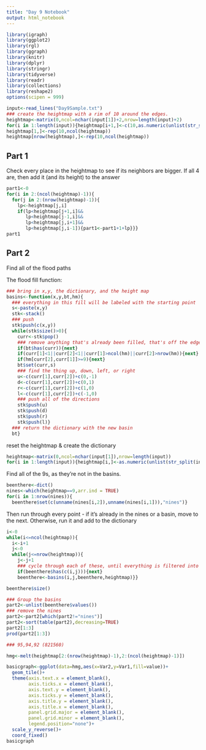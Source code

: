 ```yaml
---
title: "Day 9 Notebook"
output: html_notebook
---
```


```r
library(igraph)
library(ggplot2)
library(rgl)
library(ggraph)
library(knitr)
library(dplyr)
library(stringr)
library(tidyverse)
library(readr)
library(collections)
library(reshape2)
options(scipen = 999)
```

```r
input<-read_lines("Day9Sample.txt")
### create the heightmap with a rim of 10 around the edges.
heightmap<-matrix(0,ncol=nchar(input[1])+2,nrow=length(input)+2)
for(i in 1:length(input)){heightmap[i+1,]<-c(10,as.numeric(unlist(str_split(input[i],""))),10)}
heightmap[1,]<-rep(10,ncol(heightmap))
heightmap[nrow(heightmap),]<-rep(10,ncol(heightmap))
```


## Part 1

Check every place in the heightmap to see if its neighbors are bigger.  If all 4 are, then add it (and its height) to the answer

```r
part1<-0
for(i in 2:(ncol(heightmap)-1)){
  for(j in 2:(nrow(heightmap)-1)){
    lp<-heightmap[j,i]
    if(lp<heightmap[j+1,i]&&
       lp<heightmap[j-1,i]&&
       lp<heightmap[j,i+1]&&
       lp<heightmap[j,i-1]){part1<-part1+1+lp}}}
part1


```

## Part 2

Find all of the flood paths


The flood fill function:

```r

### bring in x,y, the dictionary, and the height map
basins<-function(x,y,bt,hm){
  ### everything in this fill will be labeled with the starting point
  s<-paste(x,y)
  stk<-stack()
  ### push
  stk$push(c(x,y))
  while(stk$size()>0){
    curr<-stk$pop()
    ### remove anything that's already been filled, that's off the edge, or that =9 (if it hasn't already been found)
    if(bt$has(curr)){next}
    if(curr[1]<1||curr[2]<1||curr[1]>ncol(hm)||curr[2]>nrow(hm)){next}
    if(hm[curr[2],curr[1]]>=9){next}
    bt$set(curr,s)
    ### find the thing up, down, left, or right
    u<-c(curr[1],curr[2])+c(0,-1)
    d<-c(curr[1],curr[2])+c(0,1)
    r<-c(curr[1],curr[2])+c(1,0)
    l<-c(curr[1],curr[2])+c(-1,0)
    ### push all of the directions
    stk$push(u)
    stk$push(d)
    stk$push(r)
    stk$push(l)}
  ### return the dictionary with the new basin
  bt}
```


reset the heightmap & create the dictionary

```r
heightmap<-matrix(0,ncol=nchar(input[1]),nrow=length(input))
for(i in 1:length(input)){heightmap[i,]<-as.numeric(unlist(str_split(input[i],"")))}

```


Find all of the 9s, as they're not in the basins. 
```r
beenthere<-dict()
nines<-which(heightmap==9,arr.ind = TRUE)
for(i in 1:nrow(nines)){
  beenthere$set(c(unname(nines[i,2]),unname(nines[i,1])),"nines")}
```

Then run through every point -
if it's already in the nines or a basin, move to the next.  Otherwise, run it and add to the dictionary

```r
i<-0
while(i<=ncol(heightmap)){
  i<-i+1
  j<-0
  while(j<=nrow(heightmap)){
    j<-j+1
    ### cycle through each of these, until everything is filtered into a basin
    if(beenthere$has(c(i,j))){next}
    beenthere<-basins(i,j,beenthere,heightmap)}}

beenthere$size()
```
```r
### Group the basins
part2<-unlist(beenthere$values())
### remove the nines
part2<-part2[which(part2!="nines")]
part2<-sort(table(part2),decreasing=TRUE)
part2[1:3]
prod(part2[1:3])

### 95,94,92 (821560)
```

```r
hmg<-melt(heightmap[2:(nrow(heightmap)-1),2:(ncol(heightmap)-1)])

basicgraph<-ggplot(data=hmg,aes(x=Var2,y=Var1,fill=value))+
  geom_tile()+
  theme(axis.text.x = element_blank(),
        axis.ticks.x = element_blank(),
        axis.text.y = element_blank(),
        axis.ticks.y = element_blank(),
        axis.title.y = element_blank(),
        axis.title.x = element_blank(),
        panel.grid.major = element_blank(),
        panel.grid.minor = element_blank(),
        legend.position="none")+
  scale_y_reverse()+
  coord_fixed()
basicgraph
```

